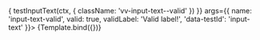 

<Meta title="Components/InputText/Valid" component={VvInputText} />

<Canvas>
	<Story
		name="Valid"
		play={(ctx) => {
			testInputText(ctx, {
				className: 'vv-input-text--valid'
			})
		}}
		args={{
			name: 'input-text-valid',
			valid: true,
			validLabel: 'Valid label!',
			'data-testId': 'input-text'
		}}>
		{Template.bind({})}
	</Story>
</Canvas>
